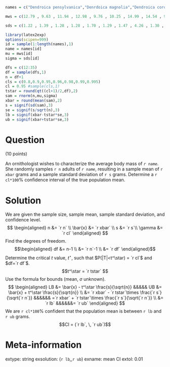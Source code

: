 ```r

names = c("Dendroica pensylvanica","Denrdoica magnolia","Dendroica coronata","Dendroica fusca","Dendroica dominica","Dendroica palmarum","Dendroica castanea","Dendroica striata","Setophaga ruticilla","Protonotaria citrea","Helmitheros vermivorus","Seiurus aurocapillus","Seiurus noveboracensis","Oporornis formosus","Geothlypis trichas","Wilsonia citrina","Melospiza georgiana","Zonotrichia albicollis","Passerculus sandwichensis","Ammodramus maritimus","Piranga rubra","Piranga olivacea","Passerina cyanea","Icterus spurius","Agelaius Phoeniceus","Dolichonyx orizivorus","Porzana carolina","Cuculus americanus","Chaetura pelagica","Archilochus colubris","Vireo griseus","Vireo philadelphicus","Vireo olivaceus","Catharus fuscescens","Catharus minimus","Catharus ustulatus","Catharus guttatus","Hylocichla mustelina","Dumetella carolinensis","Cistothorus palustris","Passer domesticus","Vermivora peregrina")

mws = c(12.79 , 9.63 , 11.94 , 12.98 , 9.76 , 10.25 , 14.99 , 14.54 , 9.11 , 13.94 , 15.63 , 22.68 , 20.37 , 16.46 , 10.78 , 10.29 , 13.45 , 23.84 , 17.12 , 21.81 , 36.50 , 38.68 , 15.45 , 22.51 , 45.39 , 34.20 , 67.54 , 71.51 , 30.36 , 3.64 , 10.04 , 13.43 , 18.88 , 41.14 , 32.08 , 32.66 , 29.13 , 56.92 , 37.17 , 9.77 , 25.36 , 12.90)

sds = c(1.22 , 1.39 , 1.28 , 1.28 , 1.70 , 1.29 , 1.47 , 4.26 , 1.30 , 1.62 , 2.40 , 1.63 , 3.41 , 2.54 , 1.19 , 2.02 , 1.16 , 2.00 , 1.55 , 1.73 , 5.91 , 4.73 , 2.07 , 2.07 , 6.98 , 8.09 , 9.94 , 13.49 , 1.22 , 0.80 , 0.79 , 1.57 , 3.01 , 4.26 , 5.43 , 7.51 , 1.55 , 7.03 , 3.42 , 1.25 , 3.27 , 1.18)

library(latex2exp)
options(scipen=999)
id = sample(1:length(names),1)
name = names[id]
mu = mws[id]
sigma = sds[id]

dfs = c(12:35)
df = sample(dfs,1)
n = df+1
cls = c(0.8,0.9,0.95,0.96,0.98,0.99,0.995)
cl = 0.95 #sample(cls,1)
tstar = round(qt((cl+1)/2,df),2)
sam = rnorm(n,mu,sigma)
xbar = round(mean(sam),2)
s = signif(sd(sam),3)
se = signif(s/sqrt(n),3)
lb = signif(xbar-tstar*se,3)
ub = signif(xbar+tstar*se,3)
```

Question
========

(10 points)

An ornithologist wishes to characterize the average body mass of *`r name`*. She randomly samples `r n` adults of *`r name`*, resulting in a sample mean of `r xbar` grams and a sample standard deviation of `r s` grams. Determine a `r cl*100`% confidence interval of the true population mean. 

Solution
========

We are given the sample size, sample mean, sample standard deviation, and confidence level.
$$
\begin{aligned}
n &= `r n` \\
\bar{x} &= `r xbar` \\
s &= `r s`\\
\gamma &= `r cl`
\end{aligned}
$$
Find the degrees of freedom.
$$\begin{aligned}
df &= n-1 \\
&= `r n`-1 \\
&= `r df`
\end{aligned}$$
Determine the critical $t$ value, $t^\star$, such that $P(|T|<t^\star) = `r cl`$ and $df=`r df`$. 
$$t^\star = `r tstar` $$
Use the formula for bounds (mean, $\sigma$ unknown).
$$
\begin{aligned}
LB &= \bar{x} - t^\star \frac{s}{\sqrt{n}} &&&&& UB &= \bar{x} + t^\star \frac{s}{\sqrt{n}} \\
   &= `r xbar` - `r tstar`\times \frac{`r s`}{\sqrt{`r n`}} &&&&&& =`r xbar` + `r tstar`\times \frac{`r s`}{\sqrt{`r n`}} \\
   &= `r lb` &&&&&&= `r ub` 
\end{aligned}
$$
We are `r cl*100`% confident that the population mean is between `r lb` and `r ub` grams.
$$CI = (`r lb`, \, `r ub`)$$



Meta-information
============
extype: string
exsolution: (`r lb`,\,`r ub`) 
exname: mean CI
extol: 0.01
